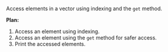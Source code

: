 Access elements in a vector using indexing and the `get` method.

**Plan:**
1. Access an element using indexing.
2. Access an element using the `get` method for safer access.
3. Print the accessed elements.